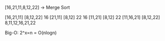 [16,21,11,8,12,22] -> Merge Sort

[16,21,11] [8,12,22]
16 [21,11] [8,12] 22
16 [11,21] [8,12] 22
[11,16,21] [8,12,22]
8,11,12,16,21,22

Big-O: 2^x=n = O(nlogn)
